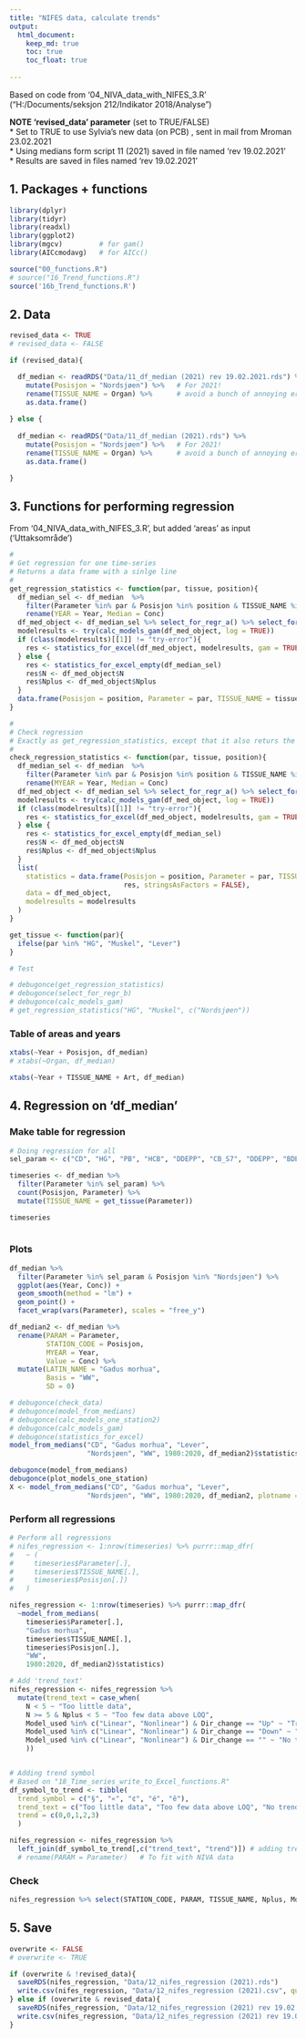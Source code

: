 ```yaml
---
title: "NIFES data, calculate trends"
output: 
  html_document:
    keep_md: true
    toc: true
    toc_float: true
    
---
```


Based on code from '04_NIVA_data_with_NIFES_3.R' ("H:/Documents/seksjon 212/Indikator 2018/Analyse")  

**NOTE 'revised_data' parameter** (set to TRUE/FALSE)  
* Set to TRUE to use Sylvia's new data (on PCB) , sent in mail from Mroman 23.02.2021  
* Using medians form script 11 (2021) saved in file named 'rev 19.02.2021'  
* Results are saved in files named 'rev 19.02.2021'  

## 1. Packages + functions  
```r
library(dplyr)
library(tidyr)
library(readxl)
library(ggplot2)
library(mgcv)         # for gam()
library(AICcmodavg)   # for AICc()

source("00_functions.R")
# source("16_Trend_functions.R")
source('16b_Trend_functions.R')

```

## 2. Data
```r

revised_data <- TRUE
# revised_data <- FALSE

if (revised_data){

  df_median <- readRDS("Data/11_df_median (2021) rev 19.02.2021.rds") %>%
    mutate(Posisjon = "Nordsjøen") %>%   # For 2021!
    rename(TISSUE_NAME = Organ) %>%      # avoid a bunch of annoying error messages...
    as.data.frame() 
  
} else {
  
  df_median <- readRDS("Data/11_df_median (2021).rds") %>%
    mutate(Posisjon = "Nordsjøen") %>%   # For 2021!
    rename(TISSUE_NAME = Organ) %>%      # avoid a bunch of annoying error messages...
    as.data.frame() 

}

```

## 3. Functions for performing regression    
From '04_NIVA_data_with_NIFES_3.R', but added 'areas' as input ('Uttaksområde')  
```r
#
# Get regression for one time-series
# Returns a data frame with a sinlge line
#
get_regression_statistics <- function(par, tissue, position){
  df_median_sel <- df_median  %>% 
    filter(Parameter %in% par & Posisjon %in% position & TISSUE_NAME %in% tissue & !is.na(Conc)) %>%
    rename(YEAR = Year, Median = Conc)
  df_med_object <- df_median_sel %>% select_for_regr_a() %>% select_for_regr_b()
  modelresults <- try(calc_models_gam(df_med_object, log = TRUE))
  if (class(modelresults)[[1]] != "try-error"){
    res <- statistics_for_excel(df_med_object, modelresults, gam = TRUE)
  } else {
    res <- statistics_for_excel_empty(df_median_sel)
    res$N <- df_med_object$N
    res$Nplus <- df_med_object$Nplus
  }
  data.frame(Posisjon = position, Parameter = par, TISSUE_NAME = tissue, res, stringsAsFactors = FALSE)
}

#
# Check regression 
# Exactly as get_regression_statistics, except that it also returs the data
#
check_regression_statistics <- function(par, tissue, position){
  df_median_sel <- df_median  %>% 
    filter(Parameter %in% par & Posisjon %in% position & TISSUE_NAME %in% tissue & !is.na(Conc)) %>%
    rename(MYEAR = Year, Median = Conc)
  df_med_object <- df_median_sel %>% select_for_regr_a() %>% select_for_regr_b()
  modelresults <- try(calc_models_gam(df_med_object, log = TRUE))
  if (class(modelresults)[[1]] != "try-error"){
    res <- statistics_for_excel(df_med_object, modelresults, gam = TRUE)
  } else {
    res <- statistics_for_excel_empty(df_median_sel)
    res$N <- df_med_object$N
    res$Nplus <- df_med_object$Nplus
  }
  list(
    statistics = data.frame(Posisjon = position, Parameter = par, TISSUE_NAME = tissue, 
                            res, stringsAsFactors = FALSE),
    data = df_med_object,
    modelresults = modelresults
  )
}

get_tissue <- function(par){
  ifelse(par %in% "HG", "Muskel", "Lever")
}

# Test

# debugonce(get_regression_statistics)
# debugonce(select_for_regr_b)
# debugonce(calc_models_gam)
# get_regression_statistics("HG", "Muskel", c("Nordsjøen")) 

```


### Table of areas and years  
```r

xtabs(~Year + Posisjon, df_median)
# xtabs(~Organ, df_median)

xtabs(~Year + TISSUE_NAME + Art, df_median)

```




## 4. Regression on 'df_median'  

### Make table for regression  
```r
# Doing regression for all
sel_param <- c("CD", "HG", "PB", "HCB", "DDEPP", "CB_S7", "DDEPP", "BDE6S")

timeseries <- df_median %>%
  filter(Parameter %in% sel_param) %>%
  count(Posisjon, Parameter) %>%
  mutate(TISSUE_NAME = get_tissue(Parameter))

timeseries
  
```

### Plots  
```r

df_median %>%
  filter(Parameter %in% sel_param & Posisjon %in% "Nordsjøen") %>%
  ggplot(aes(Year, Conc)) +
  geom_smooth(method = "lm") +
  geom_point() +
  facet_wrap(vars(Parameter), scales = "free_y")

```

```r

df_median2 <- df_median %>%
  rename(PARAM = Parameter,
         STATION_CODE = Posisjon,
         MYEAR = Year,
         Value = Conc) %>%
  mutate(LATIN_NAME = "Gadus morhua",
         Basis = "WW",
         SD = 0)

# debugonce(check_data)
# debugonce(model_from_medians)
# debugonce(calc_models_one_station2)
# debugonce(calc_models_gam)
# debugonce(statistics_for_excel)
model_from_medians("CD", "Gadus morhua", "Lever", 
                   "Nordsjøen", "WW", 1980:2020, df_median2)$statistics

debugonce(model_from_medians)
debugonce(plot_models_one_station)
X <- model_from_medians("CD", "Gadus morhua", "Lever", 
                   "Nordsjøen", "WW", 1980:2020, df_median2, plotname = "window", ggplot = FALSE)

```


### Perform all regressions
```r
# Perform all regressions
# nifes_regression <- 1:nrow(timeseries) %>% purrr::map_dfr(
#   ~ (
#     timeseries$Parameter[.], 
#     timeseries$TISSUE_NAME[.], 
#     timeseries$Posisjon[.])
#   )

nifes_regression <- 1:nrow(timeseries) %>% purrr::map_dfr(
  ~model_from_medians(
    timeseries$Parameter[.], 
    "Gadus morhua", 
    timeseries$TISSUE_NAME[.],
    timeseries$Posisjon[.], 
    "WW", 
    1980:2020, df_median2)$statistics)

# Add 'trend_text'
nifes_regression <- nifes_regression %>%
  mutate(trend_text = case_when(
    N < 5 ~ "Too little data",
    N >= 5 & Nplus < 5 ~ "Too few data above LOQ",
    Model_used %in% c("Linear", "Nonlinear") & Dir_change == "Up" ~ "Trend up",
    Model_used %in% c("Linear", "Nonlinear") & Dir_change == "Down" ~ "Trend down",
    Model_used %in% c("Linear", "Nonlinear") & Dir_change == "" ~ "No trend",
    ))


# Adding trend symbol
# Based on "18_Time_series_write_to_Excel_functions.R"
df_symbol_to_trend <- tibble(
  trend_symbol = c("§", "«", "¢", "é", "ê"),
  trend_text = c("Too little data", "Too few data above LOQ", "No trend", "Trend up", "Trend down"),
  trend = c(0,0,1,2,3)
  )

nifes_regression <- nifes_regression %>%
  left_join(df_symbol_to_trend[,c("trend_text", "trend")]) # adding trend symbol
  # rename(PARAM = Parameter)   # To fit with NIVA data


```

### Check
```r

nifes_regression %>% select(STATION_CODE, PARAM, TISSUE_NAME, Nplus, Model_used, Dir_change, trend_text)  # %>% View()

```




## 5. Save
```r

overwrite <- FALSE
# overwrite <- TRUE

if (overwrite & !revised_data){
  saveRDS(nifes_regression, "Data/12_nifes_regression (2021).rds")
  write.csv(nifes_regression, "Data/12_nifes_regression (2021).csv", quote = FALSE, row.names = FALSE)
} else if (overwrite & revised_data){
  saveRDS(nifes_regression, "Data/12_nifes_regression (2021) rev 19.02.2021.rds")
  write.csv(nifes_regression, "Data/12_nifes_regression (2021) rev 19.02.2021.csv", quote = FALSE, row.names = FALSE)
}


```



